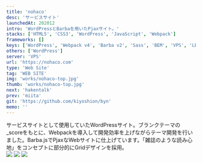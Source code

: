 ```yaml
---
title: 'nohaco'
desc: 'サービスサイト'
launchedAt: 202012
intro: 'WordPressとBarbaを用いたPjaxサイト。'
stacks: ['HTML5', 'CSS3', 'WordPress', 'JavaScript', 'Webpack']
frameworks: []
keys: ['WordPress', 'Webpack v4', 'Barba v2', 'Sass', 'BEM', 'VPS', 'LEMP', 'KUSANAGI']
others: ['WordPress']
server: 'VPS'
url: 'https://nohaco.com'
type: 'Web Site'
tag: 'WEB SITE'
img: 'works/nohaco-top.jpg'
thumb: 'works/nohaco-top.jpg'
next: 'hakentalk'
prev: 'miita'
git: 'https://github.com/kiyoshion/byn'
memo: ''
---
```


<div class='sm:my-20 my-8'>
サービスサイトとして使用していたWordPressサイト。ブランクテーマの_scoreをもとに、Webpackを導入して開発効率を上げながらテーマ開発を行いました。Barba.jsでPjaxなWebサイトに仕上げています。「雑誌のような読み心地」をコンセプトに部分的にGridデザインを採用。
</div>

<img class='sm:my-20 my-8' src='/img/works/nohaco-sp-1.jpg' />
<img class='sm:my-20 my-8' src='/img/works/nohaco-top-1.jpg' />
<img class='sm:my-20 my-8' src='/img/works/nohaco-top-2.jpg' />
